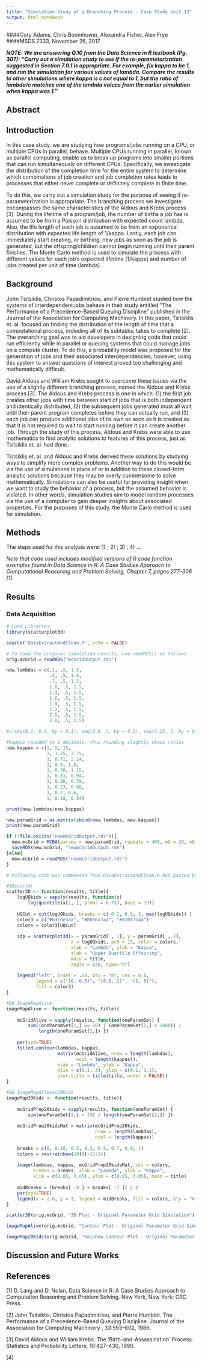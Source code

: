 ```yaml
---
title: "Simulation Study of a Branching Process - Case Study Unit 12"
output: html_notebook
---
```



####Cory Adams, Chris Boomhower, Alexandra Fisher, Alex Frye
####MSDS 7333, November 26, 2017

***NOTE: We are answering Q.10 from the Data Science in R textbook (Pg. 307): "Carry out a simulation study to see if the re-parameterization suggested in Section 7.9.1 is appropriate. For example, fix kappa to be 1, and run the simulation for various values of lambda. Compare the results to other simulations where kappa is c not equal to 1, but the ratio of lambda/c matches one of the lambda values from the earlier simulation when kappa was 1."***


## Abstract


## Introduction
In this case study, we are studying how programs/jobs running on a CPU, or multiple CPUs in parallel, behave. Multiple CPUs running in parallel, known as parallel computing, enable us to break up programs into smaller portions that can run simultaneously on different CPUs. Specifically, we investigate the distribution of the completion time for the entire system to determine which combinations of job creation and job completion rates leads to processes that either never complete or definitely complete in finite time. 

To do this, we carry out a simulation study for the purpose of seeing if re-parameterization is appropriate. The branching process we investigate encompasses the same characteristics of the Aldous and Krebs process [3]. During the lifetime of a program/job, the number of births a job has is assumed to be from a Poisson distribution with expected count lambda. Also, the life length of each job is assumed to be from an exponential distribution with expected life length of 1/kappa. Lastly, each job can immediately start creating, or birthing, new jobs as soon as the job is generated, but the offspring/children cannot begin running until their parent finishes. The Monte Carlo method is used to simulate the process with different values for each job's expected lifetime (1/kappa) and number of jobs created per unit of time (lambda). 


## Background
John Tsitsiklis, Christos Papadimitriou, and Pierre Humblet studied how the systems of interdependent jobs behave in their study entitled “The Performance of a Precedence-Based Queuing Discipline” published in the Journal of the Association for Computing Machinery. In this paper, Tsitsiklis et. al. focused on finding the distribution of the length of time that a computational process, including all of its subtasks, takes to complete [2]. The overarching goal was to aid developers in designing code that could run efficiently while in parallel or queuing systems that could manage jobs on a compute cluster. To do this, a probability model was proposed for the generation of jobs and their associated interdependencies; however, using this system to answer questions of interest proved too challenging and mathematically difficult. 

David Aldous and William Krebs sought to overcome these issues via the use of a slightly different branching process, named the Aldous and Krebs process [3]. The Aldous and Krebs process is one in which: (1) the first job creates other jobs with time between start of jobs that is both independent and identically distributed, (2) the subsequent jobs generated must all wait until their parent program completes before they can actually run, and (3) each job can produce additional jobs of its own as soon as it is created so that it is not required to wait to start running before it can create another job. Through the study of this process, Aldous and Krebs were able to use mathematics to find analytic solutions to features of this process, just as Tsitsiklis et. al. had done. 

Tsitsiklis et. al. and Aldous and Krebs derived these solutions by studying ways to simplify more complex problems. Another way to do this would be via the use of simulations in place of or in addition to these closed-form analytic solutions because they may be overly cumbersome to solve mathematically. Simulations can also be useful for providing insight when we want to study the behavior of a process, but the assumed behavior is violated. In other words, simulation studies aim to model random processes via the use of a computer to gain deeper insights about associated properties. For the purposes of this study, the Monte Carlo method is used for simulation. 


## Methods
The steps used for this analysis were: 1) ; 2) ; 3) ; 4) ...

*Note that code used includes modified versions of R code function examples found in Data Science in R: A Case Studies Approach to Computational Reasoning and Problem Solving, Chapter 7, pages 277-306 [1].*

## Results

### Data Acquisition
```r
# Load Libraries
library(scatterplot3d)
```



```r
source('DataExtractAndClean.R', echo = FALSE)
```

```r
# To load the original simulation results, use readRDS() as follows
orig.mcGrid = readRDS("mcGridOutput.rds")

new.lambdas = c(.1, .5, 1.5, 
                .4, .5, 1.5, 
                .7, .5, 1.5, 
                1.0, .5, 1.5, 
                1.3, .5, 1.5, 
                1.6, .5, 1.5, 
                1.9, .5, 1.5, 
                2.2, .5, 1.5, 
                2.5, .5, 1.5, 
                2.8, .5, 1.5)

#c(seq(0.1, 0.6, by = 0.1), seq(0.8, 2, by = 0.2), seq(2.25, 3, by = 0.25))

#Kappas rounded to 2 decimals, thus rounding slightly skews ratios
new.kappas = c(1, 5, 15, 
               1, 1.25, 3.75, 
               1, 0.71, 2.14, 
               1, 0.5, 1.5, 
               1, 0.38, 1.15, 
               1, 0.31, 0.94, 
               1, 0.26, 0.79, 
               1, 0.23, 0.68, 
               1, 0.2, 0.6, 
               1, 0.18, 0.54)

print(new.lambdas/new.kappas)

new.paramGrid = as.matrix(cbind(new.lambdas, new.kappas))
print(new.paramGrid)

if (!file.exists("newmcGridOutput.rds")){
  new.mcGrid = MCBA(params = new.paramGrid, repeats = 400, mG = 20, mO = 1000)
  saveRDS(new.mcGrid, "newmcGridOutput.rds")
}else{
  new.mcGrid = readRDS("newmcGridOutput.rds") 
}

```

```r

# Following code was commented from DataExtractAndClean.R but pasted below for modification/use in notebook comparisons

#3Dscatter
scatter3D <- function(results, title){
    logUQkids = sapply(results, function(x) 
        log(quantile(x[2, ], probs = 0.75), base = 10))
    
    UQCut = cut(logUQkids, breaks = c(-0.1, 0.5, 2, max(logUQkids)) )
    color3 = c("#b3cde3aa", "#8856a7aa", "#810f7caa")
    colors = color3[UQCut]
    
    sdp = scatterplot3d(x = paramGrid[ , 1], y = paramGrid[ , 2], 
                        z = logUQkids, pch = 15, color = colors,
                        xlab = "Lambda", ylab = "Kappa",
                        zlab = "Upper Quartile Offspring",
                        main = title,
                        angle = 120, type="h")
    
    legend("left", inset = .08, bty = "n", cex = 0.8,
           legend = c("[0, 0.5)", "[0.5, 2)", "[2, 5)"), 
           fill = color3)
}

#BA_ImageMapAlive
imageMapAlive <- function(results, title){
    
    mcGridAlive = sapply(results, function(oneParamSet) {
        sum((oneParamSet[1,] == 20) | (oneParamSet[2,] > 1000)) / 
            length(oneParamSet[2,]) })
    
    par(xpd=TRUE)
    filled.contour(lambdas, kappas, 
                   matrix(mcGridAlive, nrow = length(lambdas), 
                          ncol = length(kappas)), 
                   xlab = "Lambda", ylab = "Kappa", 
                   xlim = c(0.1, 3), ylim = c(0.1, 3.1),
                   plot.title = title(title, outer = FALSE)) 
}

#BA_ImageMapAtleast20Kids
imageMap20Kids <- function(results, title){
    
    mcGridProp20kids = sapply(results, function(oneParamSet) {
        sum(oneParamSet[2,] > 19) / length(oneParamSet[2,]) })
    
    mcGridProp20kidsMat = matrix(mcGridProp20kids, 
                                 nrow = length(lambdas), 
                                 ncol = length(kappas))
    
    breaks = c(0, 0.10, 0.2, 0.3, 0.5, 0.7, 0.9, 1)
    colors = rev(rainbow(10))[-(1:3)]
    
    image(lambdas, kappas, mcGridProp20kidsMat, col = colors,
          breaks = breaks, xlab = "Lambda", ylab = "Kappa", 
          xlim = c(0.05, 3.05), ylim = c(0.05, 3.05), main = title)
    
    midBreaks = (breaks[ -8 ] + breaks[ -1 ]) / 2
    par(xpd=TRUE)
    legend(x = 2.6, y = 3, legend = midBreaks, fill = colors, bty = "n")
}
```

```r
scatter3D(orig.mcGrid, "3D Plot - Original Parameter Grid Simulation")
```

```r
imageMapAlive(orig.mcGrid, "Contour Plot - Original Parameter Grid Simulation")
```

```r
imageMap20Kids(orig.mcGrid, "Rainbow Contour Plot - Original Parameter Grid Simulation")
```


## Discussion and Future Works 



## References
[1] D. Lang and D. Nolan, Data Science in R: A Case Studies Approach to Computation Reasoning and Problem Solving. New York, New York: CRC Press. 

[2] John Tsitsiklis, Christos Papadimitriou, and Pierre Humblet. The Performance of a
Precedence-Based Queuing Discipline. Journal of the Association for Computing Machinery ,
33:593–602, 1986.

[3] David Aldous and William Krebs. The ‘Birth-and-Assassination’ Process. Statistics and
Probability Letters, 10:427–430, 1990.

[4] 
